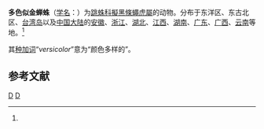 {{noteTA
|G1=LS
|1=zh-cn:多色似金蝉蛛;zh-tw:眼鏡擬黑條蠅虎
}}
{{Speciesbox
| image = Phintella.versicolor.male.png
| image caption = 多色似金蝉蛛
| genus = Phintelloides
| species = versicolor
| authority = (Koch, 1846)<ref name='id14818'>{{cite web| url =http://www.bioinfo.cn/db05/BjdwSpecies.php?action=view&id=14818| title =多色金蝉蛛| work =《中国动物物种编目数据库》| publisher =中国科学院微生物研究所| author =中国科学院动物研究所| accessdate =2009-04-28| deadurl =yes| archiveurl =https://web.archive.org/web/20160305044025/http://www.bioinfo.cn/db05/BjdwSpecies.php?action=view&id=14818| archivedate =2016-03-05}}</ref>
}}

'''多色似金蝉蛛'''（[[学名|学名]]：{{lang|la|''Phintelloides versicolor''}}）为[[跳蛛科|跳蛛科]][[擬黑條蠅虎屬|擬黑條蠅虎屬]]的动物。分布于东洋区、东古北区、[[台湾岛|台湾岛]]以及[[中国大陆|中国大陆]]的[[安徽|安徽]]、[[浙江|浙江]]、[[湖北|湖北]]、[[江西|江西]]、[[湖南|湖南]]、[[广东|广东]]、[[广西|广西]]、[[云南|云南]]等地。<ref name='id14818'/>

其[[种加词|种加词]]“''versicolor''”意为“颜色多样的”。

== 参考文献 ==
{{reflist}}

{{Wikispecies|Phintella versicolor}}
{{Taxonbar|from=Q727930}}

[[Category:擬黑條蠅虎屬|D]]
[[Category:1846年描述的动物|D]]


{{蜘蛛小作品}}